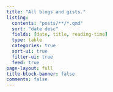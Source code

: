 ```yaml
---
title: "All blogs and gists."
listing:
  contents: "posts/**/*.qmd"
  sort: "date desc"
  fields: [date, title, reading-time]
  type: table
  categories: true
  sort-ui: true
  filter-ui: true
  feed: true
page-layout: full
title-block-banner: false
comments: false
---
```

